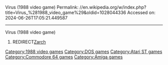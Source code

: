 Virus (1988 video game)
Permalink: //en.wikipedia.org/w/index.php?title=Virus_%281988_video_game%29&oldid=1028044336
Accessed on: 2024-06-26T17:05:21.449587



------
Virus (1988 video game)
#REDIRECT[[Zarch]]{{R from alternative name}}

[[Category:1988 video games]]
[[Category:DOS games]]
[[Category:Atari ST games]]
[[Category:Commodore 64 games]]
[[Category:Amiga games]]